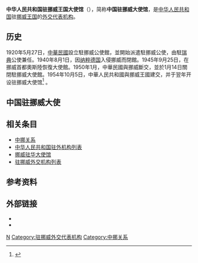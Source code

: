 {{Infobox diplomatic mission
| name= 中华人民共和国<br>驻挪威王国大使馆<br><small>{{lang|no|Folkerepublikken Kinas Ambassade i Kongeriket Norge}}</small><br>[[File:National_Emblem_of_the_People's_Republic_of_China.svg|100px]]
| image= 
| address = Tuengen Allé 2B, 0374 Oslo<ref>{{Cite web |url=http://no.china-embassy.org/chn/zjsg/sgxx/ |title=中国驻挪威大使馆官网首页>使馆信息 |access-date=2021-03-31 |archive-date=2017-08-15 |archive-url=https://web.archive.org/web/20170815004730/http://no.china-embassy.org/chn/zjsg/sgxx/ }}</ref>
|location= {{flag|Norway}}[[奥斯陆|奥斯陆]]
| ambassador= [[易先良|易先良]]
| department={{flagicon|PRC}} [[中华人民共和国外交部|中华人民共和国外交部]]
| website=[http://no.china-embassy.gov.cn/chn/ 中国驻挪威大使馆]
}}
'''中华人民共和国驻挪威王国大使馆'''（{{lang-no|Folkerepublikken Kinas Ambassade i Kongeriket Norge}}），简称'''中国驻挪威大使馆'''，是[[中华人民共和国|中华人民共和国]]驻[[挪威王国|挪威王国]]的[[外交代表机构|外交代表机构]]。

==历史==

1920年5月27日，[[中華民國|中華民國]]設立駐挪威公使館，並開始派遣駐挪威公使，由駐[[瑞典|瑞典]]公使兼任。1940年8月1日，因[[纳粹德国|纳粹德国]]入侵挪威而閉館。1945年9月25日，在挪威首都奧斯陸恢復大使館。1950年1月，中華民國與挪威斷交，並於1月14日關閉駐挪威大使館。1954年10月5日，中華人民共和國與挪威王國建交，并于翌年开设驻挪威大使馆<ref>{{cite web|url=http://www.mfa.gov.cn/chn/pds/ziliao/wjrw/2167/2172/t9258.htm|title=驻挪威王国历任大使|publisher=中华人民共和国外交部}}</ref>
。

==中国驻挪威大使==
{{main|中国驻挪威大使列表}}

==相关条目==
*[[中挪关系|中挪关系]]
*[[中华人民共和国驻外机构列表|中华人民共和国驻外机构列表]]
*[[挪威驻华大使馆|挪威驻华大使馆]]
*[[驻挪威外交机构列表|驻挪威外交机构列表]]

==参考资料==
{{portal box|国际关系|中国}}
{{Reflist}}

==外部链接==
* {{Official Website|http://no.china-embassy.gov.cn/chn/|中华人民共和国驻挪威王国大使馆官方网站}}{{zh-hans icon}}{{en icon}}
* {{Facebook|ChinaInNorway}}

{{中华人民共和国驻外机构}}

[[Category:中华人民共和国驻外机构|N]]
[[Category:驻挪威外交代表机构|Category:驻挪威外交代表机构]]
[[Category:中挪关系|Category:中挪关系]]